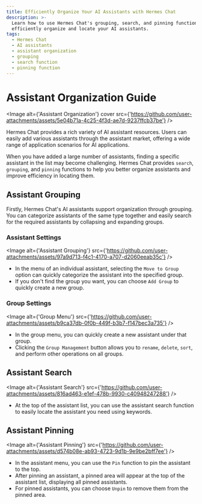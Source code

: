 ```yaml
---
title: Efficiently Organize Your AI Assistants with Hermes Chat
description: >-
  Learn how to use Hermes Chat's grouping, search, and pinning functions to
  efficiently organize and locate your AI assistants.
tags:
  - Hermes Chat
  - AI assistants
  - assistant organization
  - grouping
  - search function
  - pinning function
---
```


# Assistant Organization Guide

<Image alt={'Assistant Organization'} cover src={'https://github.com/user-attachments/assets/5e04b71a-4c25-4f3d-ae7d-9237ffcb37be'} />

Hermes Chat provides a rich variety of AI assistant resources. Users can easily add various assistants through the assistant market, offering a wide range of application scenarios for AI applications.

When you have added a large number of assistants, finding a specific assistant in the list may become challenging. Hermes Chat provides `search`, `grouping`, and `pinning` functions to help you better organize assistants and improve efficiency in locating them.

## Assistant Grouping

Firstly, Hermes Chat's AI assistants support organization through grouping. You can categorize assistants of the same type together and easily search for the required assistants by collapsing and expanding groups.

### Assistant Settings

<Image alt={'Assistant Grouping'} src={'https://github.com/user-attachments/assets/97a9d713-f4c1-4170-a707-d2060eeab35c'} />

- In the menu of an individual assistant, selecting the `Move to Group` option can quickly categorize the assistant into the specified group.
- If you don't find the group you want, you can choose `Add Group` to quickly create a new group.

### Group Settings

<Image alt={'Group Menu'} src={'https://github.com/user-attachments/assets/b9ca37db-0f0b-449f-b3b7-f147bec3a735'} />

- In the group menu, you can quickly create a new assistant under that group.
- Clicking the `Group Management` button allows you to `rename`, `delete`, `sort`, and perform other operations on all groups.

## Assistant Search

<Image alt={'Assistant Search'} src={'https://github.com/user-attachments/assets/816ad463-e1ef-478b-9930-c40948247288'} />

- At the top of the assistant list, you can use the assistant search function to easily locate the assistant you need using keywords.

## Assistant Pinning

<Image alt={'Assistant Pinning'} src={'https://github.com/user-attachments/assets/d574b08e-ab93-4723-9d1b-9e9be2bff7ee'} />

- In the assistant menu, you can use the `Pin` function to pin the assistant to the top.
- After pinning an assistant, a pinned area will appear at the top of the assistant list, displaying all pinned assistants.
- For pinned assistants, you can choose `Unpin` to remove them from the pinned area.
